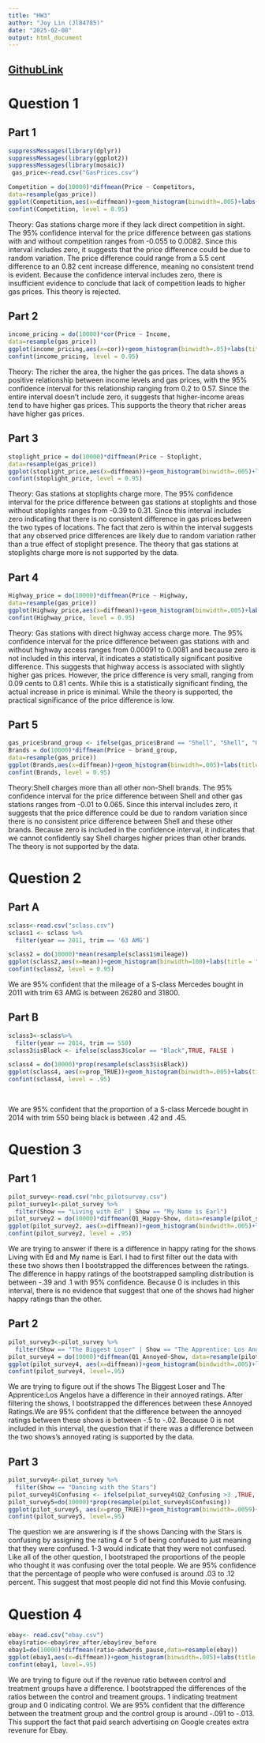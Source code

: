 ```yaml
---
title: "HW3"
author: "Joy Lin (Jl84785)"
date: "2025-02-08"
output: html_document
---
```


##  [GithubLink](https://github.com/jl84785/SDS315/blob/main/hw3.Rmd)

# Question 1

## Part 1

```r
suppressMessages(library(dplyr))
suppressMessages(library(ggplot2))
suppressMessages(library(mosaic))
 gas_price<-read.csv("GasPrices.csv")

Competition = do(10000)*diffmean(Price ~ Competitors,
data=resample(gas_price))
ggplot(Competition,aes(x=diffmean))+geom_histogram(binwidth=.005)+labs(title = "Bootstrapping Sampling Distribution for Differences in Mean Gas Prices Between Gas Stations with Competitors and Without")
confint(Competition, level = 0.95)
```

Theory: Gas stations charge more if they lack direct competition in sight.
The 95% confidence interval for the price difference between gas stations with and without competition ranges from -0.055 to 0.0082. Since this interval includes zero, it suggests that the price difference could be due to random variation. The price difference could range from a 5.5 cent difference to an 0.82 cent increase difference, meaning no consistent trend is evident. Because the confidence interval includes zero, there is insufficient evidence to conclude that lack of competition leads to higher gas prices. This theory is rejected.


## Part 2

```r
income_pricing = do(10000)*cor(Price ~ Income,
data=resample(gas_price))
ggplot(income_pricing,aes(x=cor))+geom_histogram(binwidth=.05)+labs(title = "Bootstrapping Sampling Distribution for Relationship  \nBetween Price and Income")
confint(income_pricing, level = 0.95)
```

Theory: The richer the area, the higher the gas prices.
The data shows a positive relationship between income levels and gas prices, with the 95% confidence interval for this relationship ranging from 0.2 to 0.57. Since the entire interval doesn't include zero, it suggests that higher-income areas tend to have higher gas prices. This supports the theory that richer areas have higher gas prices.

## Part 3

```r
stoplight_price = do(10000)*diffmean(Price ~ Stoplight,
data=resample(gas_price))
ggplot(stoplight_price,aes(x=diffmean))+geom_histogram(binwidth=.005)+labs(title = "Bootstrapping Sampling Distribution for Differences in Mean \nGas Prices Between Gas Stations next to Stoplight and Not.")
confint(stoplight_price, level = 0.95)
```

Theory: Gas stations at stoplights charge more.
The 95% confidence interval for the price difference between gas stations at stoplights and those without stoplights ranges from -0.39 to 0.31. Since this interval includes zero indicating that there is no consistent difference in gas prices between the two types of locations. The fact that zero is within the interval suggests that any observed price differences are likely due to random variation rather than a true effect of stoplight presence. The theory that gas stations at stoplights charge more is not supported by the data.

## Part 4

```r
Highway_price = do(10000)*diffmean(Price ~ Highway,
data=resample(gas_price))
ggplot(Highway_price,aes(x=diffmean))+geom_histogram(binwidth=.005)+labs(title = "Bootstrapping Sampling Distribution for Differences in Mean Gas Prices \nBetween Gas Stations next to Highway and Not.")
confint(Highway_price, level = 0.95)
```

Theory: Gas stations with direct highway access charge more. 
The 95% confidence interval for the price difference between gas stations with and without highway access ranges from 0.00091 to 0.0081 and because zero is not included in this interval, it indicates a statistically significant positive difference. This suggests that highway access is associated with slightly higher gas prices. However, the price difference is very small, ranging from 0.09 cents to 0.81 cents. While this is a statistically significant finding, the actual increase in price is minimal. While the theory is supported, the practical significance of the price difference is low.

## Part 5
```r
gas_price$brand_group <- ifelse(gas_price$Brand == "Shell", "Shell", "Other")
Brands = do(10000)*diffmean(Price ~ brand_group,
data=resample(gas_price))
ggplot(Brands,aes(x=diffmean))+geom_histogram(binwidth=.005)+labs(title = "Bootstrapping Sampling Distribution for Differences in Mean Gas Prices \nBetween the Bran Shells and Others")
confint(Brands, level = 0.95)
```

Theory:Shell charges more than all other non-Shell brands.
The 95% confidence interval for the price difference between Shell and other gas stations ranges from -0.01 to 0.065. Since this interval includes zero, it suggests that the price difference could be due to random variation since there is no consistent price difference between Shell and these other brands. Because zero is included in the confidence interval, it indicates that we cannot confidently say Shell charges higher prices than other brands. The theory is not supported by the data.

# Question 2

## Part A

```r
sclass<-read.csv("sclass.csv")
sclass1 <- sclass %>%
  filter(year == 2011, trim == '63 AMG')

sclass2 = do(10000)*mean(resample(sclass1$mileage))
ggplot(sclass2,aes(x=mean))+geom_histogram(binwidth=100)+labs(title = "Bootstrapping Sampling Distribution for mean of Mileage of Mercedes that \nwas bought in 2011 and is trim 63 AMG")
confint(sclass2, level = 0.95)
```

We are 95% confident that the mileage of a S-class Mercedes bought in 2011 with trim 63 AMG is between 26280 and 31800.

## Part B

```r

sclass3<-sclass%>%
  filter(year == 2014, trim == 550)
sclass3$isBlack <- ifelse(sclass3$color == "Black",TRUE, FALSE )

sclass4 = do(10000)*prop(resample(sclass3$isBlack))
ggplot(sclass4, aes(x=prop_TRUE))+geom_histogram(binwidth=.005)+labs(title = "Bootstrapping Sampling Distribution for Proportions of Mercedes That \nCame from 2014 with Trim 550 That are Black.")
confint(sclass4, level = .95)                          
                                                 
                                                 
```

We are 95% confident that the proportion of a S-class Mercede bought in 2014 with trim 550 being black is between .42 and .45.

# Question 3

## Part 1

```r
pilot_survey<-read.csv("nbc_pilotsurvey.csv")
pilot_survey1<-pilot_survey %>% 
  filter(Show == "Living with Ed" | Show == "My Name is Earl")
pilot_survey2 = do(10000)*diffmean(Q1_Happy~Show, data=resample(pilot_survey1))
ggplot(pilot_survey2, aes(x=diffmean))+geom_histogram(bindwidth=.005)+labs(title = "Bootstrapping Sampling Distribution for Difference in Mean of Happy \nRatings Between The shows Living with Ed and My Name is Earl")
confint(pilot_survey2, level = .95)
```

We are trying to answer if there is a difference in happy rating for the shows Living with Ed and My name is Earl. I had to first filter out the data with these two shows then I bootstrapped the differences between the ratings. The difference in happy ratings of the bootstrapped sampling distribution is between -.39 and .1 with 95% confidence. Because 0 is includes in this interval, there is no evidence that suggest that one of the shows had higher happy ratings than the other.

## Part 2
```r
pilot_survey3<-pilot_survey %>% 
  filter(Show == "The Biggest Loser" | Show == "The Apprentice: Los Angeles")
pilot_survey4 = do(10000)*diffmean(Q1_Annoyed~Show, data=resample(pilot_survey3))
ggplot(pilot_survey4, aes(x=diffmean))+geom_histogram(bindwidth=.005)+labs(title = "Bootstrapping Sampling Distribution for differences of means of Annoyed Ratings \nbetween the Shows The Biggest Losers and The Apperentice: Los Angelos")
confint(pilot_survey4, level=.95)
```

We are trying to figure out if the shows The Biggest Loser and The Apprentice:Los Angelos have a difference in their annoyed ratings. After filtering the shows, I bootstrapped the differences between these Annoyed Ratings.We are 95% confident that the difference between the annoyed ratings between these shows is between -.5 to -.02. Because 0 is not included in this interval, the question that if there was a difference between the two shows's annoyed rating is supported by the data.

## Part 3

```r
pilot_survey4<-pilot_survey %>%
  filter(Show == "Dancing with the Stars")
pilot_survey4$Confusing <- ifelse(pilot_survey4$Q2_Confusing >3 ,TRUE, FALSE )
pilot_survey5=do(10000)*prop(resample(pilot_survey4$Confusing))
ggplot(pilot_survey5, aes(x=prop_TRUE))+geom_histogram(binwidth=.0059)+labs(title = "Bootstrapping Sampling Distribution for if Someone was Confused or Not watching the Dancing with the Stars.")
confint(pilot_survey5, level=.95)
```

The question we are answering is if the shows Dancing with the Stars is confusing by assigning the rating 4 or 5 of being confused to just meaning that they were confused. 1-3 would indicate that they were not confused. Like all of the other question, I bootstraped the proportions of the people who thought it was confusing over the total people. We are 95% confidence that the percentage of people who were confused is around .03 to .12 percent. This suggest that most people did not find this Movie confusing.

# Question 4



```r

ebay<- read.csv("ebay.csv")
ebay$ratio<-ebay$rev_after/ebay$rev_before
ebay1=do(10000)*diffmean(ratio~adwords_pause,data=resample(ebay))
ggplot(ebay1,aes(x=diffmean))+geom_histogram(binwidth=.005)+labs(title = "Bootstrapping Sampling Distribution for Differences in Mean of Ratios(Money) \nBetween the Test Groups With Pauses on Ads vs Those Who Didn't Pause")
confint(ebay1, level=.95)

```


We are trying to figure out if the revenue ratio between control and treatment groups have a difference. I bootstrapped the differences of the ratios between the control and treament groups. 1 indicating treatment group and 0 indicating control. We are 95% confident that the difference between the treatment group and the control group is around -.091 to -.013. This support the fact that paid search advertising on Google creates extra revenure for Ebay. 



